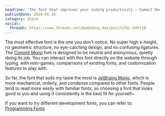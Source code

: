 ```yaml
---
headline: 'The font that improves your coding productivity — Commit Mono'
publishDate: 2024-05-26
category: Share
social:
  threads: https://www.threads.net/@webdong.dev/post/C7bL-44hfjB
---
```


The most effective font is the one you don't notice. No super high x-height, no geometric structure, no eye-catching design, and no confusing ligatures. The [Commit Mono](https://commitmono.com/) font is designed to be neutral and anonymous, quietly doing its job. You can interact with this font directly on the website through typing, with mini-games, comparisons of existing fonts, and customization features to play with.

So far, the font that suits my taste the most is [JetBrains Mono](https://www.jetbrains.com/lp/mono/#design), which is more mechanical, orderly, and condense compared to other fonts. People tend to read more easily with familiar fonts, so choosing a font that looks good to you and using it consistently is the best fit for yourself~

If you want to try different development fonts, you can refer to: [Programming Fonts](https://www.programmingfonts.org/)
